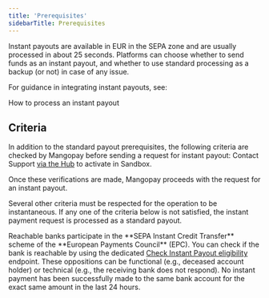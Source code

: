 ```yaml
---
title: 'Prerequisites'
sidebarTitle: Prerequisites
---
```


Instant payouts are available in EUR in the SEPA zone and are usually processed in about 25 seconds. Platforms can choose whether to send funds as an instant payout, and whether to use standard processing as a backup (or not) in case of any issue.  

For guidance in integrating instant payouts, see:

<Card title="How to" href="/guides/payouts/instant/how-to">How to process an instant payout</Card>  

## Criteria

In addition to the standard payout prerequisites, the following criteria are checked by Mangopay before sending a request for instant payout:
<Steps>
  <Step title="Feature is activated" icon="check">
    Contact Support <a href="https://hub.mangopay.com/" target="_blank">via the Hub</a> to activate in Sandbox.
  </Step>
  <Step title="Payout is in EUR" icon="check">
    
  </Step>
  <Step title="Receiving bank is in the SEPA zone" icon="check">
    
  </Step>
</Steps>

Once these verifications are made, Mangopay proceeds with the request for an instant payout.  

Several other criteria must be respected for the operation to be instantaneous. If any one of the criteria below is not satisfied, the instant payment request is processed as a standard payout.  

<Steps>
  <Step title="Receiving bank is reachable" icon="check">
    Reachable banks participate in the **SEPA Instant Credit Transfer** scheme of the **European Payments Council** (EPC). You can check if the bank is reachable by using the dedicated <a href="/api-reference/payouts/check-instant-payout-eligibility">Check Instant Payout eligibility</a> endpoint.  
  </Step>
  <Step title="No opposition arises from the banking situations of the creditor or debtor" icon="check">
    These oppositions can be functional (e.g., deceased account holder) or technical (e.g., the receiving bank does not respond).  
  </Step>
  <Step title="Unique successful instant payment in the last 24 hours" icon="check">
    No instant payment has been successfully made to the same bank account for the exact same amount in the last 24 hours.
  </Step>
</Steps>